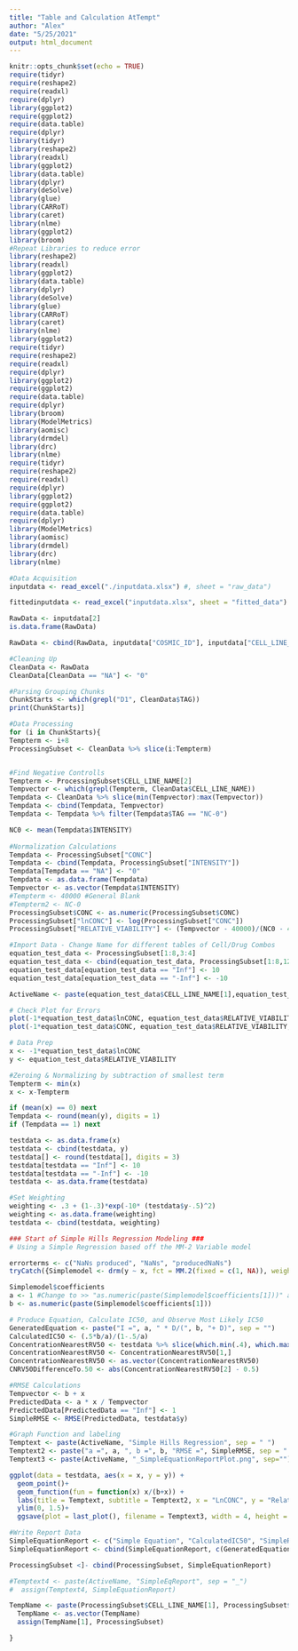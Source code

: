 ```yaml
---
title: "Table and Calculation AtTempt"
author: "Alex"
date: "5/25/2021"
output: html_document
---
```


```r
knitr::opts_chunk$set(echo = TRUE)
require(tidyr)
require(reshape2)
require(readxl)
require(dplyr)
library(ggplot2)
require(ggplot2)
require(data.table)
require(dplyr)
library(tidyr)
library(reshape2)
library(readxl)
library(ggplot2)
library(data.table)
library(dplyr)
library(deSolve)
library(glue)
library(CARRoT)
library(caret)
library(nlme)
library(ggplot2)
library(broom)
#Repeat Libraries to reduce error
library(reshape2)
library(readxl)
library(ggplot2)
library(data.table)
library(dplyr)
library(deSolve)
library(glue)
library(CARRoT)
library(caret)
library(nlme)
library(ggplot2)
require(tidyr)
require(reshape2)
require(readxl)
require(dplyr)
library(ggplot2)
require(ggplot2)
require(data.table)
require(dplyr)
library(broom)
library(ModelMetrics)
library(aomisc)
library(drmdel)
library(drc)
library(nlme)
require(tidyr)
require(reshape2)
require(readxl)
require(dplyr)
library(ggplot2)
require(ggplot2)
require(data.table)
require(dplyr)
library(ModelMetrics)
library(aomisc)
library(drmdel)
library(drc)
library(nlme)
```


```r
#Data Acquisition
inputdata <- read_excel("./inputdata.xlsx") #, sheet = "raw_data")

fittedinputdata <- read_excel("inputdata.xlsx", sheet = "fitted_data")

RawData <- inputdata[2]
is.data.frame(RawData)

RawData <- cbind(RawData, inputdata["COSMIC_ID"], inputdata["CELL_LINE_NAME"], inputdata["DRUG_ID"], inputdata["CELL_ID"], inputdata["MASTER_CELL_ID"], inputdata["SEEDING_DENSITY"], inputdata["ASSAY"], inputdata["DURATION"], inputdata["POSITION"], inputdata["TAG"], inputdata["CONC"], inputdata["INTENSITY"])

#Cleaning Up
CleanData <- RawData
CleanData[CleanData == "NA"] <- "0"

#Parsing Grouping Chunks 
ChunkStarts <- which(grepl("D1", CleanData$TAG))
print(ChunkStarts)]
```

```r
#Data Processing
for (i in ChunkStarts){
Tempterm <- i+8
ProcessingSubset <- CleanData %>% slice(i:Tempterm)


#Find Negative Controlls
Tempterm <- ProcessingSubset$CELL_LINE_NAME[2]
Tempvector <- which(grepl(Tempterm, CleanData$CELL_LINE_NAME))
Tempdata <- CleanData %>% slice(min(Tempvector):max(Tempvector))
Tempdata <- cbind(Tempdata, Tempvector)
Tempdata <- Tempdata %>% filter(Tempdata$TAG == "NC-0")

NC0 <- mean(Tempdata$INTENSITY)
  
#Normalization Calculations
Tempdata <- ProcessingSubset["CONC"]
Tempdata <- cbind(Tempdata, ProcessingSubset["INTENSITY"])
Tempdata[Tempdata == "NA"] <- "0"
Tempdata <- as.data.frame(Tempdata)
Tempvector <- as.vector(Tempdata$INTENSITY)
#Tempterm <- 40000 #General Blank
#Tempterm2 <- NC-0
ProcessingSubset$CONC <- as.numeric(ProcessingSubset$CONC)
ProcessingSubset["lnCONC"] <- log(ProcessingSubset["CONC"])
ProcessingSubset["RELATIVE_VIABILITY"] <- (Tempvector - 40000)/(NC0 - 40000)

#Import Data - Change Name for different tables of Cell/Drug Combos 
equation_test_data <- ProcessingSubset[1:8,3:4]
equation_test_data <- cbind(equation_test_data, ProcessingSubset[1:8,12:15])
equation_test_data[equation_test_data == "Inf"] <- 10
equation_test_data[equation_test_data == "-Inf"] <- -10

ActiveName <- paste(equation_test_data$CELL_LINE_NAME[1],equation_test_data$DRUG_ID[2], sep="_")

# Check Plot for Errors 
plot(-1*equation_test_data$lnCONC, equation_test_data$RELATIVE_VIABILITY, xlab = "LnCONC", ylab = "Relative Viability", main = paste(ActiveName, "BasePlot 1", sep = ""))
plot(-1*equation_test_data$CONC, equation_test_data$RELATIVE_VIABILITY, xlab = "CONC", ylab = "Relative Viability", main = paste(ActiveName, "BasePlot 2", sep = ""))

# Data Prep
x <- -1*equation_test_data$lnCONC
y <- equation_test_data$RELATIVE_VIABILITY

#Zeroing & Normalizing by subtraction of smallest term
Tempterm <- min(x)
x <- x-Tempterm

if (mean(x) == 0) next
Tempdata <- round(mean(y), digits = 1)
if (Tempdata == 1) next

testdata <- as.data.frame(x)
testdata <- cbind(testdata, y)
testdata[] <- round(testdata[], digits = 3)
testdata[testdata == "Inf"] <- 10
testdata[testdata == "-Inf"] <- -10
testdata <- as.data.frame(testdata)

#Set Weighting
weighting <- .3 + (1-.3)*exp(-10* (testdata$y-.5)^2)
weighting <- as.data.frame(weighting)
testdata <- cbind(testdata, weighting)

### Start of Simple Hills Regression Modeling ###
# Using a Simple Regression based off the MM-2 Variable model

errorterms <- c("NaNs produced", "NaNs", "producedNaNs")
tryCatch({Simplemodel <- drm(y ~ x, fct = MM.2(fixed = c(1, NA)), weights = testdata$weighting)}, error = function(e){cat(errorterms, conditionMessage(e), "\n")})

Simplemodel$coefficients
a <- 1 #Change to >> "as.numeric(paste(Simplemodel$coefficients[1]))" and update "b" if not slope of 1
b <- as.numeric(paste(Simplemodel$coefficients[1]))

# Produce Equation, Calculate IC50, and Observe Most Likely IC50
GeneratedEquation <- paste("I =", a, " * D/(", b, "+ D)", sep = "")
CalculatedIC50 <- (.5*b/a)/(1-.5/a)
ConcentrationNearestRV50 <- testdata %>% slice(which.min(.4), which.max(.6))
ConcentrationNearestRV50 <- ConcentrationNearestRV50[1,]
ConcentrationNearestRV50 <- as.vector(ConcentrationNearestRV50)
CNRV50DifferenceTo.50 <- abs(ConcentrationNearestRV50[2] - 0.5)

#RMSE Calculations
Tempvector <- b + x
PredictedData <- a * x / Tempvector
PredictedData[PredictedData == "Inf"] <- 1
SimpleRMSE <- RMSE(PredictedData, testdata$y)

#Graph Function and labeling 
Temptext <- paste(ActiveName, "Simple Hills Regression", sep = " ")
Temptext2 <- paste("a =", a, ", b =", b, "RMSE =", SimpleRMSE, sep = " ")
Temptext3 <- paste(ActiveName, "_SimpleEquationReportPlot.png", sep="")

ggplot(data = testdata, aes(x = x, y = y)) +
  geom_point()+
  geom_function(fun = function(x) x/(b+x)) +
  labs(title = Temptext, subtitle = Temptext2, x = "LnCONC", y = "Relative Viability") +
  ylim(0, 1.5)+
  ggsave(plot = last_plot(), filename = Temptext3, width = 4, height = 4, device = NULL)

#Write Report Data
SimpleEquationReport <- c("Simple Equation", "CalculatedIC50", "SimpleRMSE", "Concentration Nearest to RV50","RV Nearest to RV50","Difference between Nearest Value and .5", "NA","NA","NA")
SimpleEquationReport <- cbind(SimpleEquationReport, c(GeneratedEquation, CalculatedIC50, SimpleRMSE, as.vector(ConcentrationNearestRV50[1]),  as.vector(ConcentrationNearestRV50[2]), CNRV50DifferenceTo.50,"NA","NA","NA"))

ProcessingSubset <]- cbind(ProcessingSubset, SimpleEquationReport)

#Temptext4 <- paste(ActiveName, "SimpleEqReport", sep = "_")
#  assign(Temptext4, SimpleEquationReport)

TempName <- paste(ProcessingSubset$CELL_LINE_NAME[1], ProcessingSubset$DRUG_ID[2], sep = "_")
  TempName <- as.vector(TempName)
  assign(TempName[1], ProcessingSubset)

}
```
